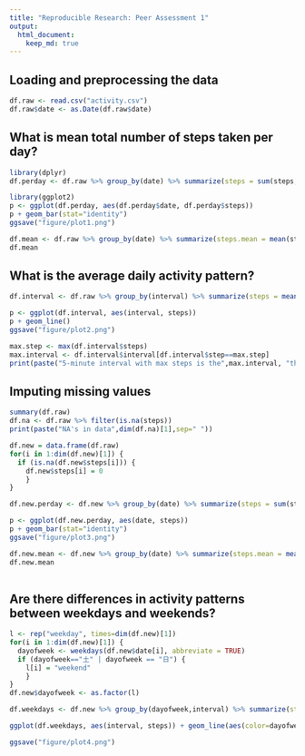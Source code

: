 ```yaml
---
title: "Reproducible Research: Peer Assessment 1"
output: 
  html_document:
    keep_md: true
---
```



## Loading and preprocessing the data

```r
df.raw <- read.csv("activity.csv")
df.raw$date <- as.Date(df.raw$date)
```


## What is mean total number of steps taken per day?
```r
library(dplyr)
df.perday <- df.raw %>% group_by(date) %>% summarize(steps = sum(steps, na.rm=TRUE))

library(ggplot2)
p <- ggplot(df.perday, aes(df.perday$date, df.perday$steps))
p + geom_bar(stat="identity")
ggsave("figure/plot1.png")

df.mean <- df.raw %>% group_by(date) %>% summarize(steps.mean = mean(steps, na.rm=TRUE), steps.median=median(steps, na.rm=TRUE))
df.mean
```



## What is the average daily activity pattern?
```r
df.interval <- df.raw %>% group_by(interval) %>% summarize(steps = mean(steps, na.rm=TRUE))

p <- ggplot(df.interval, aes(interval, steps))
p + geom_line()
ggsave("figure/plot2.png")

max.step <- max(df.interval$steps)
max.interval <- df.interval$interval[df.interval$step==max.step]
print(paste("5-minute interval with max steps is the",max.interval, "th",sep=" "))
```



## Imputing missing values
```r
summary(df.raw)
df.na <- df.raw %>% filter(is.na(steps))
print(paste("NA's in data",dim(df.na)[1],sep=" "))

df.new = data.frame(df.raw)
for(i in 1:dim(df.new)[1]) {
  if (is.na(df.new$steps[i])) {
    df.new$steps[i] = 0 
    }
}

df.new.perday <- df.new %>% group_by(date) %>% summarize(steps = sum(steps, na.rm=TRUE))

p <- ggplot(df.new.perday, aes(date, steps))
p + geom_bar(stat="identity")
ggsave("figure/plot3.png")

df.new.mean <- df.new %>% group_by(date) %>% summarize(steps.mean = mean(steps, na.rm=TRUE), steps.median=median(steps, na.rm=TRUE))
df.new.mean
  
```



## Are there differences in activity patterns between weekdays and weekends?
```r
l <- rep("weekday", times=dim(df.new)[1])
for(i in 1:dim(df.new)[1]) {
  dayofweek <- weekdays(df.new$date[i], abbreviate = TRUE)
  if (dayofweek=="土" | dayofweek == "日") {
    l[i] = "weekend" 
    }
}
df.new$dayofweek <- as.factor(l)

df.weekdays <- df.new %>% group_by(dayofweek,interval) %>% summarize(steps = sum(steps, na.rm=TRUE))

ggplot(df.weekdays, aes(interval, steps)) + geom_line(aes(color=dayofweek)) + facet_wrap(~ dayofweek ,ncol=1)

ggsave("figure/plot4.png")
```

